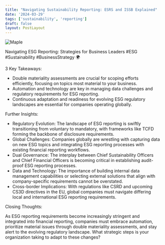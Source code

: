 ```yaml
---
title: "Navigating Sustainability Reporting: ESRS and ISSB Explained"
date: '2024-03-29'
tags: ['sustainability', 'reporting']
draft: false
layout: PostLayout
---
```


<div className="flex justify-center">
  <div className="my-1 w-full px-2 xl:my-1 xl:w-1/2 xl:px-2">
    <img src="https://img.youtube.com/vi/9A4rzkP6zFE/0.jpg" alt="Maple" className="mx-auto h-58 w-auto" />
  </div>
</div>

Navigating ESG Reporting: Strategies for Business Leaders #ESG #Sustainability #BusinessStrategy 🌍

3 Key Takeaways:

- Double materiality assessments are crucial for scoping efforts efficiently, focusing on topics most material to your business.
- Automation and technology are key in managing data challenges and regulatory requirements for ESG reporting.
- Continuous adaptation and readiness for evolving ESG regulatory landscapes are essential for companies operating globally.

Further Insights:

- Regulatory Evolution: The landscape of ESG reporting is swiftly transitioning from voluntary to mandatory, with frameworks like TCFD forming the backbone of disclosure requirements.
- Global Challenges: Companies globally are wrestling with capturing data on new ESG topics and integrating ESG reporting processes with existing financial reporting workflows.
- Dual Governance: The interplay between Chief Sustainability Officers and Chief Financial Officers is becoming critical in establishing audit-proof ESG reporting processes.
- Data and Technology: The importance of building internal data management capabilities or selecting external solutions that align with company-specific requirements cannot be overstated.
- Cross-border Implications: With regulations like CSRD and upcoming CS3D directives in the EU, global companies must navigate differing local and international ESG reporting requirements.

Closing Thoughts:

As ESG reporting requirements become increasingly stringent and integrated into financial reporting, companies must embrace automation, prioritize material issues through double materiality assessments, and stay alert to the evolving regulatory landscape. What strategic steps is your organization taking to adapt to these changes?
